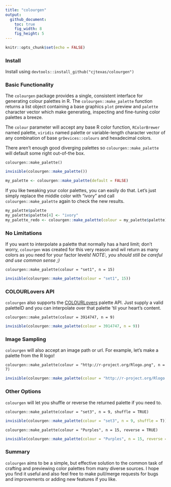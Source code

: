 ```yaml
---
title: "colourgen"
output: 
  github_document:
    toc: true
    fig_width: 8
    fig_height: 5
---
```


```r
knitr::opts_chunk$set(echo = FALSE)
```

### Install

Install using `devtools::install_github("cjtexas/colourgen")`

### Basic Functionality

The `colourgen` package provides a single, consistent interface for generating colour palettes in R.
The `colourgen::make_palette` function returns a list object containing a base graphics `plot` preview and `palette` character vector which make generating, inspecting and fine-tuning color palettes a breeze.

The `colour` parameter will accept any base R color function, `RColorBrewer` named palette, `viridis` named palette or variable-length character vector of any combination of base `grDevices::colours` and hexadecimal colors. 

There aren't enough good diverging palettes so `colourgen::make_palette` will default some right out-of-the box.

`colourgen::make_palette()`
```r
invisible(colourgen::make_palette())
```

```r
my_palette <- colourgen::make_palette(default = FALSE)
```

If you like tweaking your color palettes, you can easily do that. Let's just simply replace the middle color with "ivory" and call `colourgen::make_palette` again to check the new results.

```r
my_palette$palette
my_palette$palette[4] <- "ivory"
my_palette_redo <- colourgen::make_palette(colour = my_palette$palette)
```


### No Limitations

If you want to interpolate a palette that normally has a hard limit; don't worry, `colourgen` was created for this very reason and wil return as many colors as you need for your factor levels! *NOTE:, you should still be careful and use common sense ;)*

`colourgen::make_palette(colour = "set1", n = 15)`

```r
invisible(colourgen::make_palette(colour = "set1", 15))
```


### COLOURLovers API

`colourgen` also supports the [COLOURLovers](http://www.colourlovers.com/palettes) palette API. Just supply a valid paletteID and you can interpolate over that palette 'til your heart's content.

`colourgen::make_palette(colour = 3914747, n = 9)`

```r
invisible(colourgen::make_palette(colour = 3914747, n = 9))
```


### Image Sampling

`colourgen` will also accept an image path or url. For example, let's make a palette from the R logo!

`colourgen::make_palette(colour = "http://r-project.org/Rlogo.png", n = 7)`

```r
invisible(colourgen::make_palette(colour = "http://r-project.org/Rlogo.png", n = 7))
```

### Other Options

`colourgen` will let you shuffle or reverse the returned palette if you need to.

`colourgen::make_palette(colour = "set3", n = 9, shuffle = TRUE)`

```r
invisible(colourgen::make_palette(colour = "set3", n = 9, shuffle = T))
```


`colourgen::make_palette(colour = "Purples", n = 15, reverse = TRUE)`

```r
invisible(colourgen::make_palette(colour = "Purples", n = 15, reverse = T))
```


### Summary

`colourgen` aims to be a simple, but effective solution to the common task of crafting and previewing color palettes from many diverse sources. I hope you find it useful and also feel free to make pull/merge requests for bugs and improvements or adding new features if you like. 

